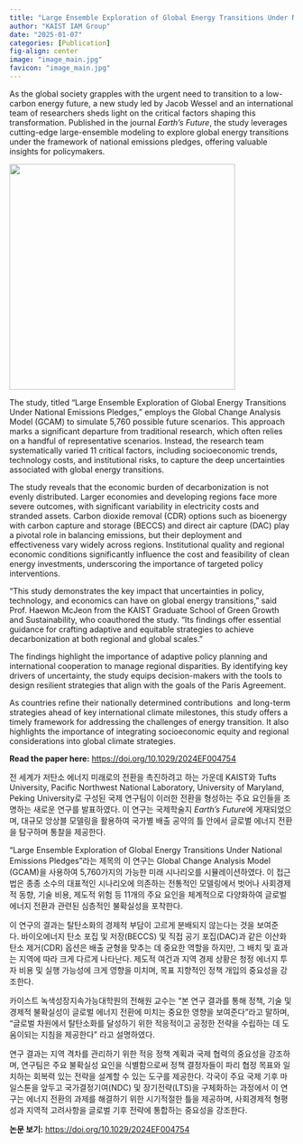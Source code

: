 ```yaml
---
title: "Large Ensemble Exploration of Global Energy Transitions Under National Emissions Pledges"
author: "KAIST IAM Group"
date: "2025-01-07"
categories: [Publication]
fig-align: center
image: "image_main.jpg"
favicon: "image_main.jpg"
---
```


As the global society grapples with the urgent need to transition to a low-carbon energy future, a new study led by Jacob Wessel and an international team of researchers sheds light on the critical factors shaping this transformation. Published in the journal *Earth’s Future*, the study leverages cutting-edge large-ensemble modeling to explore global energy transitions under the framework of national emissions pledges, offering valuable insights for policymakers.

![](image_main.jpg){fig-align="center" width="400"}

The study, titled "Large Ensemble Exploration of Global Energy Transitions Under National Emissions Pledges," employs the Global Change Analysis Model (GCAM) to simulate 5,760 possible future scenarios. This approach marks a significant departure from traditional research, which often relies on a handful of representative scenarios. Instead, the research team systematically varied 11 critical factors, including socioeconomic trends, technology costs, and institutional risks, to capture the deep uncertainties associated with global energy transitions.

The study reveals that the economic burden of decarbonization is not evenly distributed. Larger economies and developing regions face more severe outcomes, with significant variability in electricity costs and stranded assets. Carbon dioxide removal (CDR) options such as bioenergy with carbon capture and storage (BECCS) and direct air capture (DAC) play a pivotal role in balancing emissions, but their deployment and effectiveness vary widely across regions. Institutional quality and regional economic conditions significantly influence the cost and feasibility of clean energy investments, underscoring the importance of targeted policy interventions.

“This study demonstrates the key impact that uncertainties in policy, technology, and economics can have on global energy transitions,” said Prof. Haewon McJeon from the KAIST Graduate School of Green Growth and Sustainability, who coauthored the study. “Its findings offer essential guidance for crafting adaptive and equitable strategies to achieve decarbonization at both regional and global scales.”

The findings highlight the importance of adaptive policy planning and international cooperation to manage regional disparities. By identifying key drivers of uncertainty, the study equips decision-makers with the tools to design resilient strategies that align with the goals of the Paris Agreement.

As countries refine their nationally determined contributions  and long-term strategies ahead of key international climate milestones, this study offers a timely framework for addressing the challenges of energy transition. It also highlights the importance of integrating socioeconomic equity and regional considerations into global climate strategies.

**Read the paper here:** <https://doi.org/10.1029/2024EF004754>

전 세계가 저탄소 에너지 미래로의 전환을 촉진하려고 하는 가운데 KAIST와 Tufts University, Pacific Northwest National Laboratory, University of Maryland, Peking University로 구성된 국제 연구팀이 이러한 전환을 형성하는 주요 요인들을 조명하는 새로운 연구를 발표하였다. 이 연구는 국제학술지 *Earth’s Future*에 게재되었으며, 대규모 앙상블 모델링을 활용하여 국가별 배출 공약의 틀 안에서 글로벌 에너지 전환을 탐구하며 통찰을 제공한다.

"Large Ensemble Exploration of Global Energy Transitions Under National Emissions Pledges"라는 제목의 이 연구는 Global Change Analysis Model (GCAM)을 사용하여 5,760가지의 가능한 미래 시나리오를 시뮬레이션하였다. 이 접근법은 종종 소수의 대표적인 시나리오에 의존하는 전통적인 모델링에서 벗어나 사회경제적 동향, 기술 비용, 제도적 위험 등 11개의 주요 요인을 체계적으로 다양화하여 글로벌 에너지 전환과 관련된 심층적인 불확실성을 포착한다.

이 연구의 결과는 탈탄소화의 경제적 부담이 고르게 분배되지 않는다는 것을 보여준다. 바이오에너지 탄소 포집 및 저장(BECCS) 및 직접 공기 포집(DAC)과 같은 이산화탄소 제거(CDR) 옵션은 배출 균형을 맞추는 데 중요한 역할을 하지만, 그 배치 및 효과는 지역에 따라 크게 다르게 나타난다. 제도적 여건과 지역 경제 상황은 청정 에너지 투자 비용 및 실행 가능성에 크게 영향을 미치며, 목표 지향적인 정책 개입의 중요성을 강조한다.

카이스트 녹색성장지속가능대학원의 전해원 교수는 “본 연구 결과를 통해 정책, 기술 및 경제적 불확실성이 글로벌 에너지 전환에 미치는 중요한 영향을 보여준다”라고 말하며, “글로벌 차원에서 탈탄소화를 달성하기 위한 적응적이고 공정한 전략을 수립하는 데 도움이되는 지침을 제공한다” 라고 설명하였다.

연구 결과는 지역 격차를 관리하기 위한 적응 정책 계획과 국제 협력의 중요성을 강조하며, 연구팀은 주요 불확실성 요인을 식별함으로써 정책 결정자들이 파리 협정 목표와 일치하는 회복력 있는 전략을 설계할 수 있는 도구를 제공한다. 각국이 주요 국제 기후 마일스톤을 앞두고 국가결정기여(NDC) 및 장기전략(LTS)을 구체화하는 과정에서 이 연구는 에너지 전환의 과제를 해결하기 위한 시기적절한 틀을 제공하며, 사회경제적 형평성과 지역적 고려사항을 글로벌 기후 전략에 통합하는 중요성을 강조한다.

**논문 보기:** <https://doi.org/10.1029/2024EF004754>
